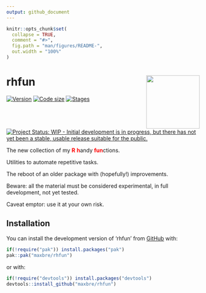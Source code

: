 ```yaml
---
output: github_document
---
```


<!-- README.md is generated from README.Rmd. Please edit that file -->

```r
knitr::opts_chunk$set(
  collapse = TRUE,
  comment = "#>",
  fig.path = "man/figures/README-",
  out.width = "100%"
)
```

# rhfun <img src="man/figures/sticker_2.png" align="right" height="139" />

<!-- badges: start -->
[![Version](https://img.shields.io/badge/devel%20version-0.0.1-blue.svg)](https://github.com/maxbre/rhfun)
[![Code size](https://img.shields.io/github/languages/code-size/maxbre/rhfun.svg)](https://github.com/maxbre/rhfun)
[![Stages](https://img.shields.io/badge/lifecycle-experimental-orange.svg)](https://lifecycle.r-lib.org/articles/stages.html#experimental)
[![Project Status: WIP - Initial development is in progress, but there has not yet been a stable, usable release suitable for the public.](https://www.repostatus.org/badges/latest/wip.svg)](https://www.repostatus.org/#wip)

<!-- badges: end -->

The new collection of my <span style="color: red;">**R**</span> <span style="color: red;">**h**</span>andy <span style="color: red;">**fun**</span>ctions.

Utilities to automate repetitive tasks.

The reboot of an older package with (hopefully!) improvements.

Beware: all the material must be considered experimental, in full
development, not yet tested.

Caveat emptor: use it at your own risk.


## Installation

You can install the development version of 'rhfun' from [GitHub](https://github.com/) with:

``` r
if(!require("pak")) install.packages("pak")
pak::pak("maxbre/rhfun")
```

or with:

``` r
if(!require("devtools")) install.packages("devtools")
devtools::install_github("maxbre/rhfun")
```
